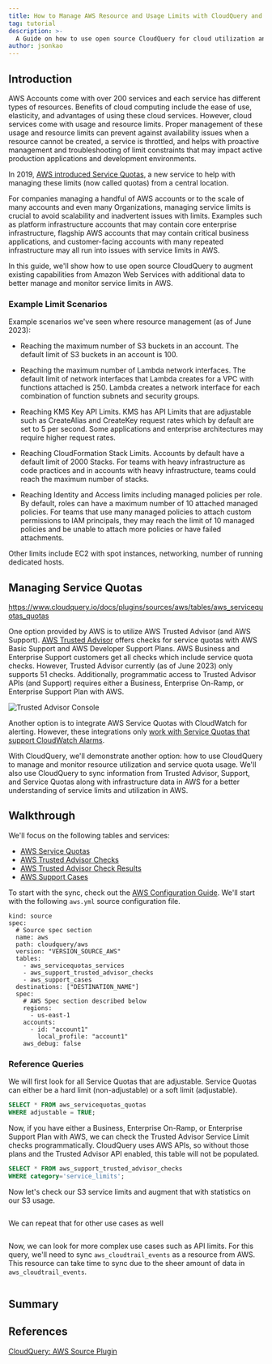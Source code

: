 ```yaml
---
title: How to Manage AWS Resource and Usage Limits with CloudQuery and Service Quotas
tag: tutorial
description: >-
  A Guide on how to use open source CloudQuery for cloud utilization and service limits for better operational uptime and troubleshooting.  This guide covers managing AWS Service Quotas and how to monitor limits across cloud resources.
author: jsonkao
---
```



<HowToGuideHeader/>

## Introduction

AWS Accounts come with over 200 services and each service has different types of resources.  Benefits of cloud computing include the ease of use, elasticity, and advantages of using these cloud services.  However, cloud services come with usage and resource limits.  Proper management of these usage and resource limits can prevent against availability issues when a resource cannot be created, a service is throttled, and helps with proactive management and troubleshooting of limit constraints that may impact active production applications and development environments. 

In 2019, [AWS introduced Service Quotas](https://aws.amazon.com/blogs/mt/introducing-service-quotas-view-and-manage-your-quotas-for-aws-services-from-one-central-location/), a new service to help with managing these limits (now called quotas) from a central location.

For companies managing a handful of AWS accounts or to the scale of many accounts and even many Organizations, managing service limits is crucial to avoid scalability and inadvertent issues with limits.  Examples such as platform infrastructure accounts that may contain core enterprise infrastructure, flagship AWS accounts that may contain critical business applications, and customer-facing accounts with many repeated infrastructure may all run into issues with service limits in AWS.

In this guide, we'll show how to use open source CloudQuery to augment existing capabilities from Amazon Web Services with additional data to better manage and monitor service limits in AWS.

### Example Limit Scenarios

Example scenarios we've seen where resource management (as of June 2023):

* Reaching the maximum number of S3 buckets in an account.  The default limit of S3 buckets in an account is 100.

* Reaching the maximum number of Lambda network interfaces.  The default limit of network interfaces that Lambda creates for a VPC with functions attached is 250.  Lambda creates a network interface for each combination of function subnets and security groups.

* Reaching KMS Key API Limits.  KMS has API Limits that are adjustable such as CreateAlias and CreateKey request rates which by default are set to 5 per second.  Some applications and enterprise architectures may require higher request rates.

* Reaching CloudFormation Stack Limits.  Accounts by default have a default limit of 2000 Stacks.  For teams with heavy infrastructure as code practices and in accounts with heavy infrastructure, teams could reach the maximum number of stacks. 

* Reaching Identity and Access limits including managed policies per role.  By default, roles can have a maximum number of 10 attached managed policies.  For teams that use many managed policies to attach custom permissions to IAM principals, they may reach the limit of 10 managed policies and be unable to attach more policies or have failed attachments.

Other limits include EC2 with spot instances, networking, number of running dedicated hosts.


## Managing Service Quotas

https://www.cloudquery.io/docs/plugins/sources/aws/tables/aws_servicequotas_quotas

One option provided by AWS is to utilize AWS Trusted Advisor (and AWS Support).  [AWS Trusted Advisor](https://aws.amazon.com/premiumsupport/technology/trusted-advisor/) offers checks for service quotas with AWS Basic Support and AWS Developer Support Plans.  AWS Business and Enterprise Support customers get all checks which include service quota checks.  However, Trusted Advisor currently (as of June 2023) only supports 51 checks.  Additionally, programmatic access to Trusted Advisor APIs (and Support) requires either a Business, Enterprise On-Ramp, or Enterprise Support Plan with AWS.

![Trusted Advisor Console](/images/how-to-guides/aws-resource-limits-and-service-quotas/trusted-advisor.png)

Another option is to integrate AWS Service Quotas with CloudWatch for alerting.  However, these integrations only [work with Service Quotas that support CloudWatch Alarms](https://docs.aws.amazon.com/servicequotas/latest/userguide/configure-cloudwatch.html).

With CloudQuery, we'll demonstrate another option: how to use CloudQuery to manage and monitor resource utilization and service quota usage.  We'll also use CloudQuery to sync information from Trusted Advisor, Support, and Service Quotas along with infrastructure data in AWS for a better understanding of service limits and utilization in AWS.

## Walkthrough

We'll focus on the following tables and services:
* [AWS Service Quotas](https://www.cloudquery.io/docs/plugins/sources/aws/tables/aws_servicequotas_quotas)
* [AWS Trusted Advisor Checks](https://www.cloudquery.io/docs/plugins/sources/aws/tables/aws_support_trusted_advisor_checks)
* [AWS Trusted Advisor Check Results](https://www.cloudquery.io/docs/plugins/sources/aws/tables/aws_support_trusted_advisor_check_results)
* [AWS Support Cases](https://www.cloudquery.io/docs/plugins/sources/aws/tables/aws_support_cases) 

To start with the sync, check out the [AWS Configuration Guide](https://www.cloudquery.io/docs/plugins/sources/aws/configuration).  We'll start with the following `aws.yml` source configuration file.

```
kind: source
spec:
  # Source spec section
  name: aws
  path: cloudquery/aws
  version: "VERSION_SOURCE_AWS"
  tables: 
    - aws_servicequotas_services
    - aws_support_trusted_advisor_checks
    - aws_support_cases
  destinations: ["DESTINATION_NAME"]
  spec: 
    # AWS Spec section described below
    regions: 
      - us-east-1
    accounts:
      - id: "account1"
        local_profile: "account1"
    aws_debug: false
```


### Reference Queries

We will first look for all Service Quotas that are adjustable.  Service Quotas can either be a hard limit (non-adjustable) or a soft limit (adjustable).

```sql copy
SELECT * FROM aws_servicequotas_quotas
WHERE adjustable = TRUE;
```

Now, if you have either a Business, Enterprise On-Ramp, or Enterprise Support Plan with AWS, we can check the Trusted Advisor Service Limit checks programmatically.  CloudQuery uses AWS APIs, so without those plans and the Trusted Advisor API enabled, this table will not be populated.

```sql copy
SELECT * FROM aws_support_trusted_advisor_checks
WHERE category='service_limits';
```


Now let's check our S3 service limits and augment that with statistics on our S3 usage.

```sql copy

```


We can repeat that for other use cases as well

```sql copy

```


Now, we can look for more complex use cases such as API limits.  For this query, we'll need to sync `aws_cloudtrail_events` as a resource from AWS.  This resource can take time to sync due to the sheer amount of data in `aws_cloudtrail_events`.

```sql copy

```


## Summary


## References

[CloudQuery: AWS Source Plugin](/docs/plugins/sources/aws/overview)

